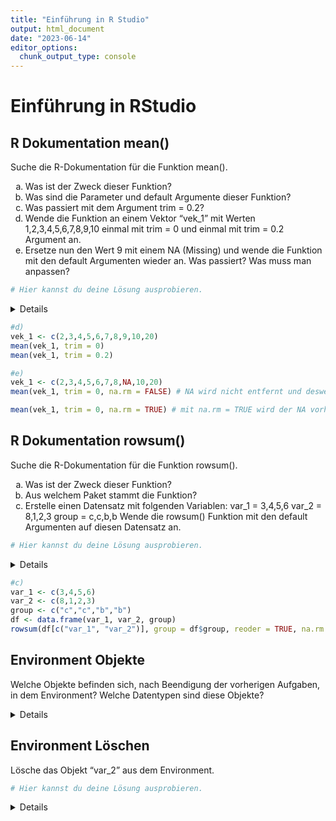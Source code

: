 ```yaml
---
title: "Einführung in R Studio"
output: html_document
date: "2023-06-14"
editor_options: 
  chunk_output_type: console
---
```


# Einführung in RStudio

## R Dokumentation mean()

Suche die R-Dokumentation für die Funktion mean(). 

a) Was ist der Zweck dieser Funktion? 
b) Was sind die Parameter und default Argumente dieser Funktion? 
c) Was passiert mit dem Argument trim = 0.2? 
d) Wende die Funktion an einem Vektor "vek_1" mit Werten 1,2,3,4,5,6,7,8,9,10 einmal mit trim = 0 und einmal mit trim = 0.2 Argument an.
e) Ersetze nun den Wert 9 mit einem NA (Missing) und wende die Funktion mit den default Argumenten wieder an. Was passiert? Was muss man anpassen? 


```r
# Hier kannst du deine Lösung ausprobieren.


```

 
<!-- loesung: start-->

<details>
a) Die Fuktion mean() berechnet den Mittelwert. 
b) Die Parameter und ihre default Argumente sind: trim = 0 und na.rm = FALSE
c) Das Argument trimmt die höchsten 20% und die niedrigsten 20% der Werte des Objektes "x" vor der Berechnung des Mittelwerts.
</details>

</details>
```r
#d)
vek_1 <- c(2,3,4,5,6,7,8,9,10,20)
mean(vek_1, trim = 0)
mean(vek_1, trim = 0.2)

#e)
vek_1 <- c(2,3,4,5,6,7,8,NA,10,20)
mean(vek_1, trim = 0, na.rm = FALSE) # NA wird nicht entfernt und deswegen kann kein Mittelwert berechnet werden 

mean(vek_1, trim = 0, na.rm = TRUE) # mit na.rm = TRUE wird der NA vorher entfernt 

```
</details>
<!-- loesung: ende-->


## R Dokumentation rowsum()

Suche die R-Dokumentation für die Funktion rowsum().

a) Was ist der Zweck dieser Funktion? 
b) Aus welchem Paket stammt die Funktion?
c) Erstelle einen Datensatz mit folgenden Variablen: 
var_1 = 3,4,5,6
var_2 = 8,1,2,3
group = c,c,b,b
Wende die rowsum() Funktion mit den default Argumenten auf diesen Datensatz an. 
  
  
```r
# Hier kannst du deine Lösung ausprobieren.


```


<!-- loesung: start-->

<details>
a) Die Funktion rowsum() berechnet den Gesamtwert der Zeilen einer Matrix oder eines Datensatzes für jedes Level der Gruppierungsvariable.
b) Die Funktion stammt aus dem Basispaket base.
</details>

</details>
```r
#c)
var_1 <- c(3,4,5,6)
var_2 <- c(8,1,2,3)
group <- c("c","c","b","b")
df <- data.frame(var_1, var_2, group)
rowsum(df[c("var_1", "var_2")], group = df$group, reoder = TRUE, na.rm = FALSE)

```
</details>
<!-- loesung: ende-->


## Environment Objekte

Welche Objekte befinden sich, nach Beendigung der vorherigen Aufgaben, in dem Environment? Welche Datentypen sind diese Objekte? 

<!-- loesung: start-->
<details>
Die Objekte, die sich im Environment befinden, sind: "df", "vek_1", "var_1", "var_2", "group". 
Datentypen: 
"df" - Datensatz 
"vek_1", "var_1", "var_2" - Numerische Vektors
"group" - Character Vektor 
</details>
<!-- loesung: ende-->


## Environment Löschen

Lösche das Objekt "var_2" aus dem Environment. 

```r
# Hier kannst du deine Lösung ausprobieren.


```

<!-- loesung: start-->
<details>
```r

rm(var_2)

```
</details>
<!-- loesung: ende--> 

